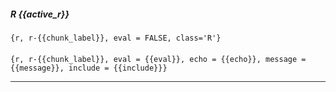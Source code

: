 #### {.tabset .tabset-pills}

##### R {{active_r}}

```{r, r-{{chunk_label}}, eval = FALSE, class='R'}
```

<!-- ##### Stata {{active_stata}} -->

<!-- ```{stata, stata-{{chunk_label}}, eval = FALSE, class='Stata'} -->
<!-- ``` -->

<!-- ##### SAS {{active_sas}} -->

<!-- ```{sas, sas-{{chunk_label}}, eval = FALSE, class='SAS'} -->
<!-- ``` -->

<!-- ##### Python {{active_sas}} -->

<!-- ```{python, python-{{chunk_label}}, eval = FALSE, class='Python'} -->
<!-- ``` -->

#### {-}

<!-- This chunk runs the R code without printing the code (since that is in the tabset). -->

```{r, r-{{chunk_label}}, eval = {{eval}}, echo = {{echo}}, message = {{message}}, include = {{include}}}
```

<hr style="height:1px;border:none;color:#333;background-color:#333;" />
